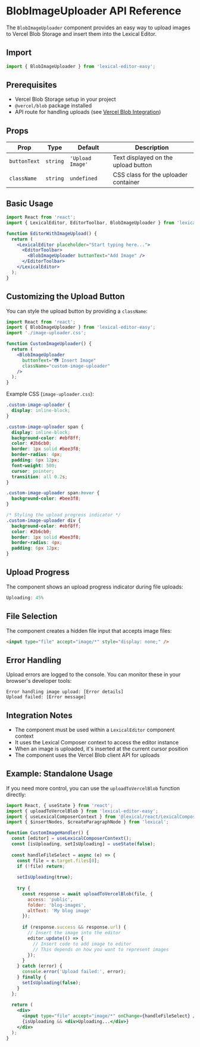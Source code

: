 # BlobImageUploader API Reference

The `BlobImageUploader` component provides an easy way to upload images to Vercel Blob Storage and insert them into the Lexical Editor.

## Import

```jsx
import { BlobImageUploader } from 'lexical-editor-easy';
```

## Prerequisites

- Vercel Blob Storage setup in your project
- `@vercel/blob` package installed
- API route for handling uploads (see [Vercel Blob Integration](/integration/vercel-blob))

## Props

| Prop | Type | Default | Description |
|------|------|---------|-------------|
| `buttonText` | `string` | `'Upload Image'` | Text displayed on the upload button |
| `className` | `string` | `undefined` | CSS class for the uploader container |

## Basic Usage

```jsx
import React from 'react';
import { LexicalEditor, EditorToolbar, BlobImageUploader } from 'lexical-editor-easy';

function EditorWithImageUpload() {
  return (
    <LexicalEditor placeholder="Start typing here...">
      <EditorToolbar>
        <BlobImageUploader buttonText="Add Image" />
      </EditorToolbar>
    </LexicalEditor>
  );
}
```

## Customizing the Upload Button

You can style the upload button by providing a `className`:

```jsx
import React from 'react';
import { BlobImageUploader } from 'lexical-editor-easy';
import './image-uploader.css';

function CustomImageUploader() {
  return (
    <BlobImageUploader 
      buttonText="📷 Insert Image" 
      className="custom-image-uploader"
    />
  );
}
```

Example CSS (`image-uploader.css`):

```css
.custom-image-uploader {
  display: inline-block;
}

.custom-image-uploader span {
  display: inline-block;
  background-color: #ebf8ff;
  color: #2b6cb0;
  border: 1px solid #bee3f8;
  border-radius: 4px;
  padding: 6px 12px;
  font-weight: 500;
  cursor: pointer;
  transition: all 0.2s;
}

.custom-image-uploader span:hover {
  background-color: #bee3f8;
}

/* Styling the upload progress indicator */
.custom-image-uploader div {
  background-color: #ebf8ff;
  color: #2b6cb0;
  border: 1px solid #bee3f8;
  border-radius: 4px;
  padding: 6px 12px;
}
```

## Upload Progress

The component shows an upload progress indicator during file uploads:

```jsx
Uploading: 45%
```

## File Selection

The component creates a hidden file input that accepts image files:

```html
<input type="file" accept="image/*" style="display: none;" />
```

## Error Handling

Upload errors are logged to the console. You can monitor these in your browser's developer tools:

```
Error handling image upload: [Error details]
Upload failed: [Error message]
```

## Integration Notes

- The component must be used within a `LexicalEditor` component context
- It uses the Lexical Composer context to access the editor instance
- When an image is uploaded, it's inserted at the current cursor position
- The component uses the Vercel Blob client API for uploads

## Example: Standalone Usage

If you need more control, you can use the `uploadToVercelBlob` function directly:

```jsx
import React, { useState } from 'react';
import { uploadToVercelBlob } from 'lexical-editor-easy';
import { useLexicalComposerContext } from '@lexical/react/LexicalComposerContext';
import { $insertNodes, $createParagraphNode } from 'lexical';

function CustomImageHandler() {
  const [editor] = useLexicalComposerContext();
  const [isUploading, setIsUploading] = useState(false);
  
  const handleFileSelect = async (e) => {
    const file = e.target.files[0];
    if (!file) return;
    
    setIsUploading(true);
    
    try {
      const response = await uploadToVercelBlob(file, {
        access: 'public',
        folder: 'blog-images',
        altText: 'My blog image'
      });
      
      if (response.success && response.url) {
        // Insert the image into the editor
        editor.update(() => {
          // Insert code to add image to editor
          // This depends on how you want to represent images
        });
      }
    } catch (error) {
      console.error('Upload failed:', error);
    } finally {
      setIsUploading(false);
    }
  };
  
  return (
    <div>
      <input type="file" accept="image/*" onChange={handleFileSelect} />
      {isUploading && <div>Uploading...</div>}
    </div>
  );
}
```
